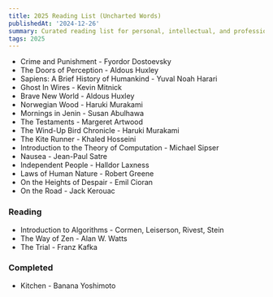 ```yaml
---
title: 2025 Reading List (Uncharted Words)
publishedAt: '2024-12-26'
summary: Curated reading list for personal, intellectual, and professional growth.
tags: 2025
---
```


- Crime and Punishment - Fyordor Dostoevsky  
- The Doors of Perception - Aldous Huxley   
- Sapiens: A Brief History of Humankind - Yuval Noah Harari  
- Ghost In Wires - Kevin Mitnick  
- Brave New World - Aldous Huxley  
- Norwegian Wood - Haruki Murakami  
- Mornings in Jenin - Susan Abulhawa  
- The Testaments - Margeret Artwood  
- The Wind-Up Bird Chronicle - Haruki Murakami  
- The Kite Runner - Khaled Hosseini  
- Introduction to the Theory of Computation - Michael Sipser  
- Nausea - Jean-Paul Satre  
- Independent People - Halldor Laxness  
- Laws of Human Nature - Robert Greene  
- On the Heights of Despair - Emil Cioran  
- On the Road - Jack Kerouac

### Reading
- Introduction to Algorithms - Cormen, Leiserson, Rivest, Stein
- The Way of Zen - Alan W. Watts   
- The Trial - Franz Kafka

### Completed
- Kitchen - Banana Yoshimoto

